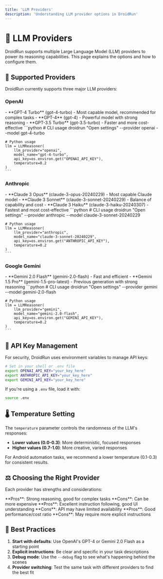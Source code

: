 ```yaml
---
title: 'LLM Providers'
description: 'Understanding LLM provider options in DroidRun'
---
```


# 🧠 LLM Providers

DroidRun supports multiple Large Language Model (LLM) providers to power its reasoning capabilities. This page explains the options and how to configure them.

## 🔄 Supported Providers

DroidRun currently supports three major LLM providers:

### OpenAI

<AccordionGroup>
  <Accordion title="Models">
    - **GPT-4 Turbo** (gpt-4-turbo) - Most capable model, recommended for complex tasks
    - **GPT-4** (gpt-4) - Powerful model with strong reasoning
    - **GPT-3.5 Turbo** (gpt-3.5-turbo) - Faster and more cost-effective
  </Accordion>
  
  <Accordion title="Configuration">
    ```python
    # CLI usage
    droidrun "Open settings" --provider openai --model gpt-4-turbo
    
    # Python usage
    llm = LLMReasoner(
        llm_provider="openai",
        model_name="gpt-4-turbo",
        api_key=os.environ.get("OPENAI_API_KEY"),
        temperature=0.2
    )
    ```
  </Accordion>
</AccordionGroup>

### Anthropic

<AccordionGroup>
  <Accordion title="Models">
    - **Claude 3 Opus** (claude-3-opus-20240229) - Most capable Claude model
    - **Claude 3 Sonnet** (claude-3-sonnet-20240229) - Balance of capability and cost
    - **Claude 3 Haiku** (claude-3-haiku-20240307) - Fastest and most cost-effective
  </Accordion>
  
  <Accordion title="Configuration">
    ```python
    # CLI usage
    droidrun "Open settings" --provider anthropic --model claude-3-sonnet-20240229
    
    # Python usage
    llm = LLMReasoner(
        llm_provider="anthropic",
        model_name="claude-3-sonnet-20240229",
        api_key=os.environ.get("ANTHROPIC_API_KEY"),
        temperature=0.2
    )
    ```
  </Accordion>
</AccordionGroup>

### Google Gemini

<AccordionGroup>
  <Accordion title="Models">
    - **Gemini 2.0 Flash** (gemini-2.0-flash) - Fast and efficient
    - **Gemini 1.5 Pro** (gemini-1.5-pro-latest) - Previous generation with strong reasoning
  </Accordion>
  
  <Accordion title="Configuration">
    ```python
    # CLI usage
    droidrun "Open settings" --provider gemini --model gemini-2.0-flash
    
    # Python usage
    llm = LLMReasoner(
        llm_provider="gemini",
        model_name="gemini-2.0-flash",
        api_key=os.environ.get("GEMINI_API_KEY"),
        temperature=0.2
    )
    ```
  </Accordion>
</AccordionGroup>

## 🔐 API Key Management

For security, DroidRun uses environment variables to manage API keys:

```bash
# Set in your shell or .env file
export OPENAI_API_KEY="your_key_here"
export ANTHROPIC_API_KEY="your_key_here"
export GEMINI_API_KEY="your_key_here"
```

If you're using a `.env` file, load it with:

```bash
source .env
```

## 🌡️ Temperature Setting

The `temperature` parameter controls the randomness of the LLM's responses:

- **Lower values (0.0-0.3)**: More deterministic, focused responses
- **Higher values (0.7-1.0)**: More creative, varied responses

For Android automation tasks, we recommend a lower temperature (0.1-0.3) for consistent results.

## ⚖️ Choosing the Right Provider

Each provider has strengths and considerations:

<CardGroup cols={3}>
  <Card title="OpenAI" icon="square-o">
    **Pros**: Strong reasoning, good for complex tasks  
    **Cons**: Can be more expensive
  </Card>
  <Card title="Anthropic" icon="square-a">
    **Pros**: Excellent instruction following, good UI understanding  
    **Cons**: API may have limited availability
  </Card>
  <Card title="Gemini" icon="square-g">
    **Pros**: Good performance/cost ratio  
    **Cons**: May require more explicit instructions
  </Card>
</CardGroup>

## 🚀 Best Practices

1. **Start with defaults**: Use OpenAI's GPT-4 or Gemini 2.0 Flash as a starting point
2. **Explicit instructions**: Be clear and specific in your task descriptions
3. **Debug mode**: Use the `--debug` flag to see what's happening behind the scenes
4. **Provider switching**: Test the same task with different providers to find the best fit 